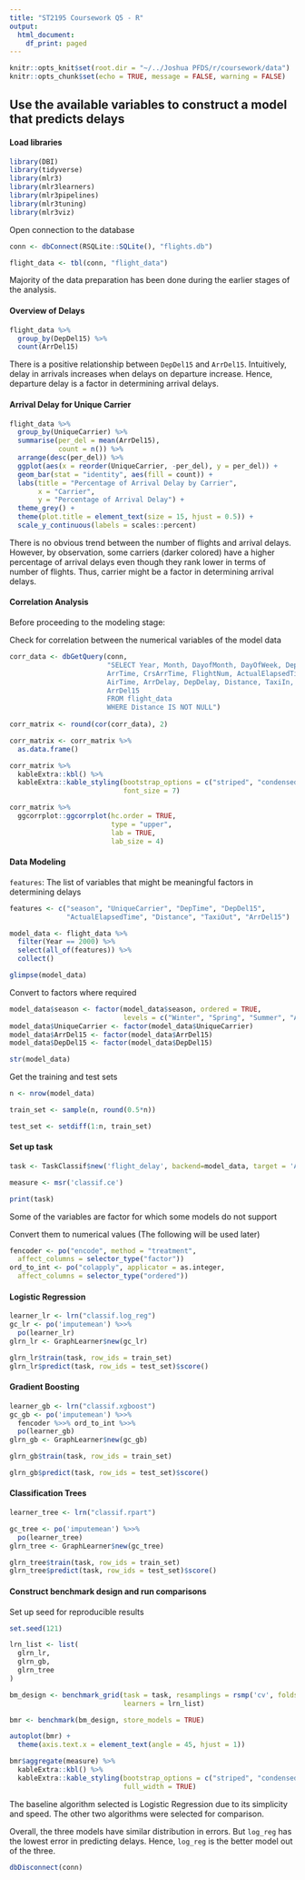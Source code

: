 ```yaml
---
title: "ST2195 Coursework Q5 - R"
output:
  html_document:
    df_print: paged
---
```


```r
knitr::opts_knit$set(root.dir = "~/../Joshua PFDS/r/coursework/data")
knitr::opts_chunk$set(echo = TRUE, message = FALSE, warning = FALSE)
```

## **Use the available variables to construct a model that predicts delays**

#### **Load libraries**

```r
library(DBI)
library(tidyverse)
library(mlr3)
library(mlr3learners)
library(mlr3pipelines)
library(mlr3tuning)
library(mlr3viz)
```

Open connection to the database

```r
conn <- dbConnect(RSQLite::SQLite(), "flights.db")

flight_data <- tbl(conn, "flight_data")
```

Majority of the data preparation has been done during the earlier stages of the analysis.

#### **Overview of Delays**

```r
flight_data %>%
  group_by(DepDel15) %>%
  count(ArrDel15)
```

There is a positive relationship between `DepDel15` and `ArrDel15`. Intuitively, delay in arrivals increases when delays on departure increase. Hence, departure delay is a factor in determining arrival delays.

#### **Arrival Delay for Unique Carrier**

```r
flight_data %>%
  group_by(UniqueCarrier) %>%
  summarise(per_del = mean(ArrDel15),
            count = n()) %>% 
  arrange(desc(per_del)) %>% 
  ggplot(aes(x = reorder(UniqueCarrier, -per_del), y = per_del)) +
  geom_bar(stat = "identity", aes(fill = count)) +
  labs(title = "Percentage of Arrival Delay by Carrier",
       x = "Carrier",
       y = "Percentage of Arrival Delay") +
  theme_grey() +
  theme(plot.title = element_text(size = 15, hjust = 0.5)) +
  scale_y_continuous(labels = scales::percent)
```

There is no obvious trend between the number of flights and arrival delays. However, by observation, some carriers (darker colored) have a higher percentage of arrival delays even though they rank lower in terms of number of flights. Thus, carrier might be a factor in determining arrival delays.

#### **Correlation Analysis**

Before proceeding to the modeling stage:

Check for correlation between the numerical variables of the model data

```r
corr_data <- dbGetQuery(conn,
                        "SELECT Year, Month, DayofMonth, DayOfWeek, DepTime, CRSDepTime,
                        ArrTime, CrsArrTime, FlightNum, ActualElapsedTime, CRSElapsedTime,
                        AirTime, ArrDelay, DepDelay, Distance, TaxiIn, TaxiOut, DepDel15,
                        ArrDel15
                        FROM flight_data
                        WHERE Distance IS NOT NULL")
  
corr_matrix <- round(cor(corr_data), 2)

corr_matrix <- corr_matrix %>%
  as.data.frame()

corr_matrix %>%
  kableExtra::kbl() %>%
  kableExtra::kable_styling(bootstrap_options = c("striped", "condensed"),
                            font_size = 7)
```

```r
corr_matrix %>%
  ggcorrplot::ggcorrplot(hc.order = TRUE,
                         type = "upper", 
                         lab = TRUE,
                         lab_size = 4)
```

#### **Data Modeling**

`features`: The list of variables that might be meaningful factors in determining delays

```r
features <- c("season", "UniqueCarrier", "DepTime", "DepDel15",
              "ActualElapsedTime", "Distance", "TaxiOut", "ArrDel15")

model_data <- flight_data %>% 
  filter(Year == 2000) %>% 
  select(all_of(features)) %>% 
  collect()

glimpse(model_data)
```

Convert to factors where required

```r
model_data$season <- factor(model_data$season, ordered = TRUE,
                            levels = c("Winter", "Spring", "Summer", "Autumn"))
model_data$UniqueCarrier <- factor(model_data$UniqueCarrier)
model_data$ArrDel15 <- factor(model_data$ArrDel15)
model_data$DepDel15 <- factor(model_data$DepDel15)

str(model_data)
```

Get the training and test sets

```r
n <- nrow(model_data)

train_set <- sample(n, round(0.5*n))

test_set <- setdiff(1:n, train_set)
```

#### **Set up task**

```r
task <- TaskClassif$new('flight_delay', backend=model_data, target = 'ArrDel15')

measure <- msr('classif.ce')

print(task)
```

Some of the variables are factor for which some models do not support

Convert them to numerical values (The following will be used later)

```r
fencoder <- po("encode", method = "treatment",
  affect_columns = selector_type("factor"))
ord_to_int <- po("colapply", applicator = as.integer,
  affect_columns = selector_type("ordered"))
```

#### **Logistic Regression**

```r
learner_lr <- lrn("classif.log_reg")
gc_lr <- po('imputemean') %>>%
  po(learner_lr)
glrn_lr <- GraphLearner$new(gc_lr)

glrn_lr$train(task, row_ids = train_set)
glrn_lr$predict(task, row_ids = test_set)$score() 
```

#### **Gradient Boosting**

```r
learner_gb <- lrn("classif.xgboost")
gc_gb <- po('imputemean') %>>%
  fencoder %>>% ord_to_int %>>%
  po(learner_gb)
glrn_gb <- GraphLearner$new(gc_gb)

glrn_gb$train(task, row_ids = train_set)

glrn_gb$predict(task, row_ids = test_set)$score() 
```

#### **Classification Trees**

```r
learner_tree <- lrn("classif.rpart")

gc_tree <- po('imputemean') %>>%
  po(learner_tree)
glrn_tree <- GraphLearner$new(gc_tree)

glrn_tree$train(task, row_ids = train_set)
glrn_tree$predict(task, row_ids = test_set)$score() 
```

#### **Construct benchmark design and run comparisons**

Set up seed for reproducible results

```r
set.seed(121)

lrn_list <- list(
  glrn_lr,
  glrn_gb,
  glrn_tree
)

bm_design <- benchmark_grid(task = task, resamplings = rsmp('cv', folds = 3),
                            learners = lrn_list)

bmr <- benchmark(bm_design, store_models = TRUE)
```

```r
autoplot(bmr) + 
  theme(axis.text.x = element_text(angle = 45, hjust = 1))

bmr$aggregate(measure) %>% 
  kableExtra::kbl() %>% 
  kableExtra::kable_styling(bootstrap_options = c("striped", "condensed"), 
                            full_width = TRUE)
```
  
The baseline algorithm selected is Logistic Regression due to its simplicity and speed. The other two algorithms were selected for comparison.

Overall, the three models have similar distribution in errors. But `log_reg` has the lowest error in predicting delays. Hence, `log_reg` is the better model out of the three.

```r
dbDisconnect(conn)
```
